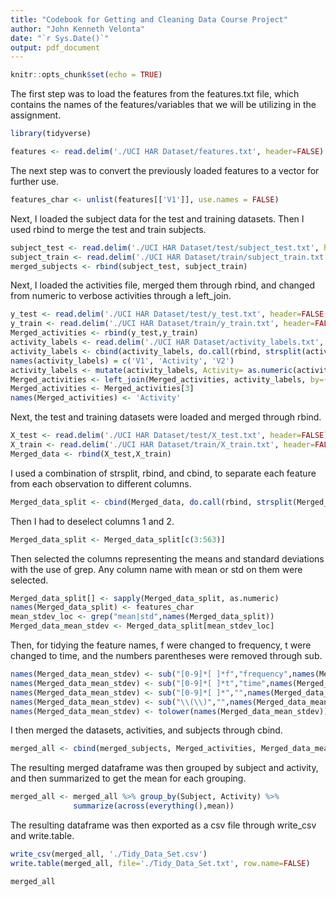 ```yaml
---
title: "Codebook for Getting and Cleaning Data Course Project"
author: "John Kenneth Velonta"
date: "`r Sys.Date()`"
output: pdf_document
---
```


```r
knitr::opts_chunk$set(echo = TRUE)
```

The first step was to load the features from the features.txt file, which contains the names of the features/variables that we will be utilizing in the assignment.

```r
library(tidyverse)

features <- read.delim('./UCI HAR Dataset/features.txt', header=FALSE)
```

The next step was to convert the previously loaded features to a vector for further use.

```r
features_char <- unlist(features[['V1']], use.names = FALSE)
```

Next, I loaded the subject data for the test and training datasets. Then I used rbind to merge the test and train subjects.

```r
subject_test <- read.delim('./UCI HAR Dataset/test/subject_test.txt', header=FALSE, col.names = "Subject")
subject_train <- read.delim('./UCI HAR Dataset/train/subject_train.txt', header=FALSE, col.names = "Subject")
merged_subjects <- rbind(subject_test, subject_train)
```

Next, I loaded the activities file, merged them through rbind, and changed from numeric to verbose activities through a left_join.

```r
y_test <- read.delim('./UCI HAR Dataset/test/y_test.txt', header=FALSE, col.names = "Activity")
y_train <- read.delim('./UCI HAR Dataset/train/y_train.txt', header=FALSE, col.names = "Activity")
Merged_activities <- rbind(y_test,y_train)
activity_labels <- read.delim('./UCI HAR Dataset/activity_labels.txt', header=FALSE)
activity_labels <- cbind(activity_labels, do.call(rbind, strsplit(activity_labels$V1, "( +)")))
names(activity_labels) = c('V1', 'Activity', 'V2')
activity_labels <- mutate(activity_labels, Activity= as.numeric(activity_labels$Activity))
Merged_activities <- left_join(Merged_activities, activity_labels, by=('Activity'))
Merged_activities <- Merged_activities[3]
names(Merged_activities) <- 'Activity'

```

Next, the test and training datasets were loaded and merged through rbind.

```r
X_test <- read.delim('./UCI HAR Dataset/test/X_test.txt', header=FALSE)
X_train <- read.delim('./UCI HAR Dataset/train/X_train.txt', header=FALSE)
Merged_data <- rbind(X_test,X_train)
```
I used a combination of strsplit, rbind, and cbind, to separate each feature from each observation to different columns.

```r
Merged_data_split <- cbind(Merged_data, do.call(rbind, strsplit(Merged_data$V1, "( +)")))

```
Then I had to deselect columns 1 and 2.

```r
Merged_data_split <- Merged_data_split[c(3:563)]

```

Then selected the columns representing the means and standard deviations with the use of grep. Any column name with mean or std on them were selected.

```r
Merged_data_split[] <- sapply(Merged_data_split, as.numeric)
names(Merged_data_split) <- features_char
mean_stdev_loc <- grep("mean|std",names(Merged_data_split))
Merged_data_mean_stdev <- Merged_data_split[mean_stdev_loc]

```
Then, for tidying the feature names, f were changed to frequency, t were changed to time, and the numbers parentheses were removed through sub.

```r
names(Merged_data_mean_stdev) <- sub("[0-9]*[ ]*f","frequency",names(Merged_data_mean_stdev))
names(Merged_data_mean_stdev) <- sub("[0-9]*[ ]*t","time",names(Merged_data_mean_stdev))
names(Merged_data_mean_stdev) <- sub("[0-9]*[ ]*","",names(Merged_data_mean_stdev))
names(Merged_data_mean_stdev) <- sub("\\(\\)","",names(Merged_data_mean_stdev))
names(Merged_data_mean_stdev) <- tolower(names(Merged_data_mean_stdev))


```

I then merged the datasets, activities, and subjects through cbind.

```r
merged_all <- cbind(merged_subjects, Merged_activities, Merged_data_mean_stdev)

```

The resulting merged dataframe was then grouped by subject and activity, and then summarized to get the mean for each grouping.

```r
merged_all <- merged_all %>% group_by(Subject, Activity) %>%
              summarize(across(everything(),mean))

```

The resulting dataframe was then exported as a csv file through write_csv and write.table.

```r
write_csv(merged_all, './Tidy_Data_Set.csv')
write.table(merged_all, file='./Tidy_Data_Set.txt', row.name=FALSE)
```

```r
merged_all
```